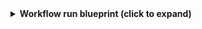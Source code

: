 <details>
<summary><b>Workflow run blueprint (click to expand)</b></summary>

```json showLineNumbers
{
  "identifier": "githubWorkflowRun",
  "title": "Workflow Run",
  "icon": "Github",
  "schema": {
    "properties": {
      "name": {
        "title": "Name",
        "type": "string"
      },
      "triggeringActor": {
        "title": "Triggering Actor",
        "type": "string"
      },
      "status": {
        "title": "Status",
        "type": "string",
        "enum": [
          "completed",
          "action_required",
          "cancelled",
          "startup_failure",
          "failure",
          "neutral",
          "skipped",
          "stale",
          "success",
          "timed_out",
          "in_progress",
          "queued",
          "requested",
          "waiting"
        ],
        "enumColors": {
          "queued": "yellow",
          "in_progress": "yellow",
          "success": "green",
          "failure": "red"
        }
      },
      "conclusion": {
        "title": "Conclusion",
        "type": "string",
        "enum": [
          "completed",
          "action_required",
          "cancelled",
          "startup_failure",
          "failure",
          "neutral",
          "skipped",
          "stale",
          "success",
          "timed_out",
          "in_progress",
          "queued",
          "requested",
          "waiting"
        ],
        "enumColors": {
          "queued": "yellow",
          "in_progress": "yellow",
          "success": "green",
          "failure": "red"
        }
      },
      "createdAt": {
        "title": "Created At",
        "type": "string",
        "format": "date-time"
      },
      "runStartedAt": {
        "title": "Run Started At",
        "type": "string",
        "format": "date-time"
      },
      "updatedAt": {
        "title": "Updated At",
        "type": "string",
        "format": "date-time"
      },
      "runNumber": {
        "title": "Run Number",
        "type": "number"
      },
      "runAttempt": {
        "title": "Run Attempts",
        "type": "number"
      },
      "link": {
        "title": "Link",
        "type": "string",
        "format": "url"
      }
    },
    "required": []
  },
  "mirrorProperties": {},
  "calculationProperties": {},
  "relations": {
    "workflow": {
      "target": "githubWorkflow",
      "required": true,
      "many": false
    }
  }
}
```

</details>
